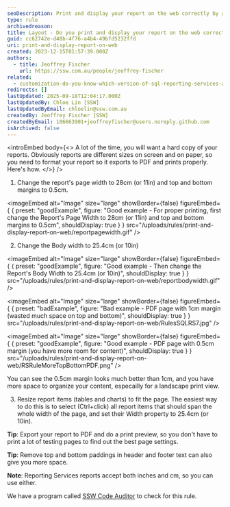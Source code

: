 ```yaml
---
seoDescription: Print and display your report on the web correctly by adjusting page width, margins, and body width to ensure a professional-looking PDF export.
type: rule
archivedreason:
title: Layout - Do you print and display your report on the web correctly?
guid: cc62742e-d48b-4f76-a4b4-49bfd5232ffd
uri: print-and-display-report-on-web
created: 2023-12-15T01:57:39.000Z
authors:
  - title: Jeoffrey Fischer
    url: https://ssw.com.au/people/jeoffrey-fischer
related:
  - customization-do-you-know-which-version-of-sql-reporting-services-and-visual-studio-you-are-using
redirects: []
lastUpdated: 2025-09-18T12:04:17.000Z
lastUpdatedBy: Chloe Lin [SSW]
lastUpdatedByEmail: chloelin@ssw.com.au
createdBy: Jeoffrey Fischer [SSW]
createdByEmail: 106663901+jeoffreyfischer@users.noreply.github.com
isArchived: false
---
```


<introEmbed
  body={<>
A lot of the time, you will want a hard copy of your reports. Obviously reports are different sizes on screen and on paper, so you need to format your report so it exports to PDF and prints properly. Here's how.
  </>}
/>
1. Change the report's page width to 28cm (or 11in) and top and bottom margins to 0.5cm.

<imageEmbed
  alt="Image"
  size="large"
  showBorder={false}
  figureEmbed={ {
    preset: "goodExample",
    figure: "Good example - For proper printing, first change the Report's Page Width to 28cm (or 11in) and top and bottom margins to 0.5cm",
    shouldDisplay: true
  } }
  src="/uploads/rules/print-and-display-report-on-web/reportpagewidth.gif"
/>

2. Change the Body width to 25.4cm (or 10in)

<imageEmbed
  alt="Image"
  size="large"
  showBorder={false}
  figureEmbed={ {
    preset: "goodExample",
    figure: "Good example - Then change the Report's Body Width to 25.4cm (or 10in)",
    shouldDisplay: true
  } }
  src="/uploads/rules/print-and-display-report-on-web/reportbodywidth.gif"
/>

<imageEmbed
  alt="Image"
  size="large"
  showBorder={false}
  figureEmbed={ {
    preset: "badExample",
    figure: "Bad example - PDF page with 1cm margin (wasted much space on top and bottom)",
    shouldDisplay: true
  } }
  src="/uploads/rules/print-and-display-report-on-web/RulesSQLRS7.jpg"
/>

<imageEmbed
  alt="Image"
  size="large"
  showBorder={false}
  figureEmbed={ {
    preset: "goodExample",
    figure: "Good example - PDF page with 0.5cm margin (you have more room for content)",
    shouldDisplay: true
  } }
  src="/uploads/rules/print-and-display-report-on-web/RSRuleMoreTopBottomPDF.png"
/>

   You can see the 0.5cm margin looks much better than 1cm, and you have more space to organize your content, especailly for a landscape print view.

3. Resize report items (tables and charts) to fit the page. The easiest way to do this is to select (Ctrl+click) all report items that should span the whole width of the page, and set their Width property to 25.4cm (or 10in).

**Tip**: Export your report to PDF and do a print preview, so you don't have to print a lot of testing pages to find out the best page settings.

**Tip**: Remove top and bottom paddings in header and footer text can also give you more space.

**Note**: Reporting Services reports accept both inches and cm, so you can use either.

We have a program called [SSW Code Auditor](https://codeauditor.com/) to check for this rule.

